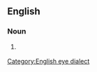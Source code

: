 ==English==

===Noun===
{{head|en|noun}}
# {{context|chiefly|humorous|lang=en}} {{eye dialect of|education}}

[[Category:English eye dialect]]